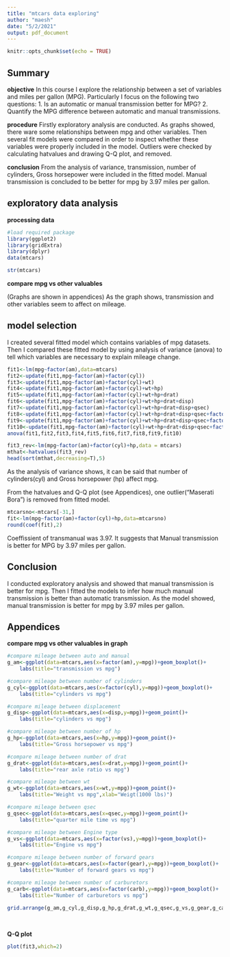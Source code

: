 ```yaml
---
title: "mtcars data exploring"
author: "maesh"
date: "5/2/2021"
output: pdf_document
---
```

```r
knitr::opts_chunk$set(echo = TRUE)
```
## Summary
**objective**
In this course I explore the relationship between a set of variables and miles per gallon (MPG).
Particularly I focus on the following two questions:
1. Is an automatic or manual transmission better for MPG?
2. Quantify the MPG difference between automatic and manual transmissions.

**procedure**
Firstly exploratory analysis are conducted. As graphs showed, there ware some relationships between mpg and other variables. Then several fit models were compared in order to inspect whether these variables were properly included in the model.
Outliers were checked by calculating hatvalues and drawing Q-Q plot, and removed.

**conclusion**
From the analysis of variance, transmission, number of cylinders, Gross horsepower were included in the fitted model.
Manual transmission is concluded to be better for mpg by 3.97 miles per gallon.

## exploratory data analysis
**processing data**
```r
#load required package
library(ggplot2)
library(gridExtra)
library(dplyr)
data(mtcars)
```
```r
str(mtcars)
```

**compare mpg vs other valuables**

(Graphs are shown in appendices) 
As the graph shows, transmission and other variables seem to affect on mileage.

## model selection

I created several fitted model which contains variables of mpg datasets.
Then I compared these fitted model by using analysis of variance (anova) to tell which variables are necessary to explain mileage change.
```r
fit1<-lm(mpg~factor(am),data=mtcars)
fit2<-update(fit1,mpg~factor(am)+factor(cyl))
fit3<-update(fit1,mpg~factor(am)+factor(cyl)+wt)
fit4<-update(fit1,mpg~factor(am)+factor(cyl)+wt+hp)
fit5<-update(fit1,mpg~factor(am)+factor(cyl)+wt+hp+drat)
fit6<-update(fit1,mpg~factor(am)+factor(cyl)+wt+hp+drat+disp)
fit7<-update(fit1,mpg~factor(am)+factor(cyl)+wt+hp+drat+disp+qsec)
fit8<-update(fit1,mpg~factor(am)+factor(cyl)+wt+hp+drat+disp+qsec+factor(vs))
fit9<-update(fit1,mpg~factor(am)+factor(cyl)+wt+hp+drat+disp+qsec+factor(vs)+factor(gear))
fit10<-update(fit1,mpg~factor(am)+factor(cyl)+wt+hp+drat+disp+qsec+factor(vs)+factor(gear)+factor(carb))
anova(fit1,fit2,fit3,fit4,fit5,fit6,fit7,fit8,fit9,fit10)

fit3_rev<-lm(mpg~factor(am)+factor(cyl)+hp,data = mtcars)
mthat<-hatvalues(fit3_rev)
head(sort(mthat,decreasing=T),5)
```

As the analysis of variance shows, it can be said that number of cylinders(cyl) and Gross horsepower (hp) affect mpg.

From the hatvalues and Q-Q plot (see Appendices), one outlier("Maserati Bora") is removed from fitted model.

```r
mtcarsno<-mtcars[-31,]
fit<-lm(mpg~factor(am)+factor(cyl)+hp,data=mtcarsno)
round(coef(fit),2)
```

Coeffissient of transmanual was 3.97. It suggests that Manual transmission is better for MPG by 3.97 miles per gallon.

## Conclusion

I conducted exploratory analysis and showed that manual transmission is better for mpg.
Then I fitted the models to infer how much manual transmission is better than automatic transmission. As the model showed, manual transmission is better for mpg by 3.97 miles per gallon.

## Appendices

**compare mpg vs other valuables in graph**

```r

#compare mileage between auto and manual
g_am<-ggplot(data=mtcars,aes(x=factor(am),y=mpg))+geom_boxplot()+
    labs(title="transmission vs mpg")

#compare mileage between number of cylinders
g_cyl<-ggplot(data=mtcars,aes(x=factor(cyl),y=mpg))+geom_boxplot()+
    labs(title="cylinders vs mpg")

#compare mileage between displacement
g_disp<-ggplot(data=mtcars,aes(x=disp,y=mpg))+geom_point()+
    labs(title="cylinders vs mpg")

#compare mileage between number of hp
g_hp<-ggplot(data=mtcars,aes(x=hp,y=mpg))+geom_point()+
    labs(title="Gross horsepower vs mpg")

#compare mileage between number of drat
g_drat<-ggplot(data=mtcars,aes(x=drat,y=mpg))+geom_point()+
    labs(title="rear axle ratio vs mpg")

#compare mileage between wt
g_wt<-ggplot(data=mtcars,aes(x=wt,y=mpg))+geom_point()+
    labs(title="Weight vs mpg",xlab="Weigt(1000 lbs)")

#compare mileage between qsec
g_qsec<-ggplot(data=mtcars,aes(x=qsec,y=mpg))+geom_point()+
    labs(title="quarter mile time vs mpg")

#compare mileage between Engine type
g_vs<-ggplot(data=mtcars,aes(x=factor(vs),y=mpg))+geom_boxplot()+
    labs(title="Engine vs mpg")

#compare mileage between number of forward gears
g_gear<-ggplot(data=mtcars,aes(x=factor(gear),y=mpg))+geom_boxplot()+
    labs(title="Number of forward gears vs mpg")

#compare mileage between number of carburetors
g_carb<-ggplot(data=mtcars,aes(x=factor(carb),y=mpg))+geom_boxplot()+
    labs(title="Number of carburetors vs mpg")

grid.arrange(g_am,g_cyl,g_disp,g_hp,g_drat,g_wt,g_qsec,g_vs,g_gear,g_carb, ncol=2)
```

<br/>

**Q-Q plot**

```r

plot(fit3,which=2)

```